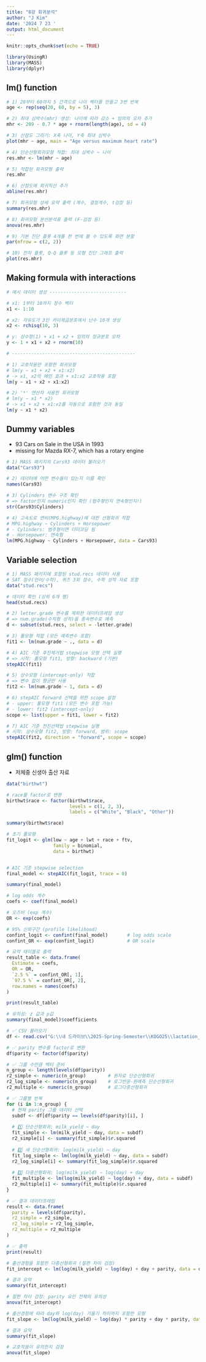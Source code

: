 ---
title: "8강 회귀분석"
author: "J Kim"
date: '2024 7 23 '
output: html_document
---

```{r setup, include=FALSE}
knitr::opts_chunk$set(echo = TRUE)
```

```{r}
library(UsingR)
library(MASS)
library(dplyr)
```

## lm() function
```{r}
# 1) 20부터 60까지 5 간격으로 나이 벡터를 만들고 3번 반복
age <- rep(seq(20, 60, by = 5), 3)

# 2) 최대 심박수(mhr) 생성: 나이에 따라 감소 + 임의의 오차 추가
mhr <- 209 - 0.7 * age + rnorm(length(age), sd = 4)

# 3) 산점도 그리기: X축 나이, Y축 최대 심박수
plot(mhr ~ age, main = "Age versus maximum heart rate")

# 4) 단순선형회귀모형 적합: 최대 심박수 ~ 나이
res.mhr <- lm(mhr ~ age)

# 5) 적합된 회귀모형 출력
res.mhr

# 6) 산점도에 회귀직선 추가
abline(res.mhr)

# 7) 회귀모형 상세 요약 출력 (계수, 결정계수, t검정 등)
summary(res.mhr)

# 8) 회귀모형 분산분석표 출력 (F-검정 등)
anova(res.mhr)

# 9) 기본 진단 플롯 4개를 한 번에 볼 수 있도록 화면 분할
par(mfrow = c(2, 2))

# 10) 잔차 플롯, Q-Q 플롯 등 모형 진단 그래프 출력
plot(res.mhr)
```

## Making formula with interactions
```{r}
# 예시 데이터 생성 ----------------------------

# x1: 1부터 10까지 정수 벡터
x1 <- 1:10

# x2: 자유도가 3인 카이제곱분포에서 난수 10개 생성
x2 <- rchisq(10, 3)

# y: 상수항(1) + x1 + x2 + 임의의 정규분포 오차
y <- 1 + x1 + x2 + rnorm(10)

# ---------------------------------------------

# 1) 교호작용만 포함한 회귀모형
# lm(y ~ x1 + x2 + x1:x2)
# -> x1, x2의 메인 효과 + x1:x2 교호작용 포함
lm(y ~ x1 + x2 + x1:x2)

# 2) '*' 연산자 사용한 회귀모형
# lm(y ~ x1 * x2)
# -> x1 + x2 + x1:x2를 자동으로 포함한 것과 동일
lm(y ~ x1 * x2)

```

## Dummy variables
- 93 Cars on Sale in the USA in 1993
- missing for Mazda RX-7, which has a rotary engine
```{r}
# 1) MASS 패키지의 Cars93 데이터 불러오기
data("Cars93")

# 2) 데이터에 어떤 변수들이 있는지 이름 확인
names(Cars93)

# 3) Cylinders 변수 구조 확인
# => factor인지 numeric인지 확인 (범주형인지 연속형인지!)
str(Cars93$Cylinders)

# 4) 고속도로 연비(MPG.highway)에 대한 선형회귀 적합
# MPG.highway ~ Cylinders + Horsepower
# - Cylinders: 범주형이면 더미코딩 됨
# - Horsepower: 연속형
lm(MPG.highway ~ Cylinders + Horsepower, data = Cars93)
```

## Variable selection
```{r}
# 1) MASS 패키지에 포함된 stud.recs 데이터 사용
# SAT 점수(언어/수학), 퀴즈 3회 점수, 수학 성적 자료 포함
data("stud.recs")

# 데이터 확인 (상위 6개 행)
head(stud.recs)

# 2) letter.grade 변수를 제외한 데이터프레임 생성
# => num.grade(수치형 성적)을 종속변수로 예측
d <- subset(stud.recs, select = -letter.grade)

# 3) 풀모형 적합 (모든 예측변수 포함)
fit1 <- lm(num.grade ~ ., data = d)

# 4) AIC 기준 후진제거법 stepwise 모형 선택 실행
# => 시작: 풀모형 fit1, 방향: backward (기본)
stepAIC(fit1)

# 5) 상수모형 (intercept-only) 적합
# => 변수 없이 평균만 사용
fit2 <- lm(num.grade ~ 1, data = d)

# 6) stepAIC forward 선택을 위한 scope 설정
# - upper: 풀모형 fit1 (모든 변수 포함 가능)
# - lower: fit2 (intercept-only)
scope <- list(upper = fit1, lower = fit2)

# 7) AIC 기준 전진선택법 stepwise 실행
# 시작: 상수모형 fit2, 방향: forward, 범위: scope
stepAIC(fit2, direction = "forward", scope = scope)
```

## glm() function
- 저체중 신생아 출산 자료
```{r}
data("birthwt")

# race를 factor로 변환
birthwt$race <- factor(birthwt$race,
                       levels = c(1, 2, 3),
                       labels = c("White", "Black", "Other"))

summary(birthwt$race)

# 초기 풀모형
fit_logit <- glm(low ~ age + lwt + race + ftv,
                 family = binomial,
                 data = birthwt)


# AIC 기준 stepwise selection
final_model <- stepAIC(fit_logit, trace = 0)

summary(final_model)

# log odds 계수
coefs <- coef(final_model)

# 오즈비 (exp 계수)
OR <- exp(coefs)

# 95% 신뢰구간 (profile likelihood)
confint_logit <- confint(final_model)       # log odds scale
confint_OR <- exp(confint_logit)            # OR scale

# 요약 테이블로 출력
result_table <- data.frame(
  Estimate = coefs,
  OR = OR,
  `2.5 %` = confint_OR[, 1],
  `97.5 %` = confint_OR[, 2],
  row.names = names(coefs)
)

print(result_table)

# 유의성: z 값과 p값
summary(final_model)$coefficients
```

```{r}
# ✅ CSV 불러오기
df <- read.csv("G:\\내 드라이브\\2025-Spring-Semester\\KOGO25\\lactation_curve_parity_sample.csv")

# ✅ parity 변수를 factor로 변환
df$parity <- factor(df$parity)

# ✅ 그룹 수만큼 벡터 준비
n_group <- length(levels(df$parity))
r2_simple <- numeric(n_group)        # 원자료 단순선형회귀
r2_log_simple <- numeric(n_group)    # 로그반응-원예측 단순선형회귀
r2_multiple <- numeric(n_group)      # 로그다중선형회귀

# ✅ 그룹별 반복
for (i in 1:n_group) {
  # 현재 parity 그룹 데이터 선택
  subdf <- df[df$parity == levels(df$parity)[i], ]
  
  # 1️⃣ 단순선형회귀: milk_yield ~ day
  fit_simple <- lm(milk_yield ~ day, data = subdf)
  r2_simple[i] <- summary(fit_simple)$r.squared
  
  # 2️⃣ 새 단순선형회귀: log(milk_yield) ~ day
  fit_log_simple <- lm(log(milk_yield) ~ day, data = subdf)
  r2_log_simple[i] <- summary(fit_log_simple)$r.squared
  
  # 3️⃣ 다중선형회귀: log(milk_yield) ~ log(day) + day
  fit_multiple <- lm(log(milk_yield) ~ log(day) + day, data = subdf)
  r2_multiple[i] <- summary(fit_multiple)$r.squared
}

# ✅ 결과 데이터프레임
result <- data.frame(
  parity = levels(df$parity),
  r2_simple = r2_simple,
  r2_log_simple = r2_log_simple,
  r2_multiple = r2_multiple
)

# ✅ 출력
print(result)

# 출산경험을 포함한 다중선형회귀 (절편 차이 검정)
fit_intercept <- lm(log(milk_yield) ~ log(day) + day + parity, data = df)

# 결과 요약
summary(fit_intercept)

# 절편 차이 검정: parity 요인 전체의 유의성
anova(fit_intercept)

# 출산경험에 따라 day와 log(day) 기울기 차이까지 포함한 모형
fit_slope <- lm(log(milk_yield) ~ log(day) * parity + day * parity, data = df)

# 결과 요약
summary(fit_slope)

# 교호작용이 유의한지 검정
anova(fit_slope)
```